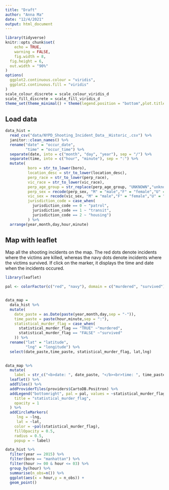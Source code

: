 ```yaml
---
title: "Draft"
author: "Anna Ma"
date: "12/4/2021"
output: html_document
---
```


```r
library(tidyverse)
knitr::opts_chunk$set(
	echo = TRUE,
	warning = FALSE,
	fig.width = 8, 
  fig.height = 6,
  out.width = "90%"
)
options(
  ggplot2.continuous.colour = "viridis",
  ggplot2.continuous.fill = "viridis"
)
scale_colour_discrete = scale_colour_viridis_d
scale_fill_discrete = scale_fill_viridis_d
theme_set(theme_minimal() + theme(legend.position = "bottom",plot.title = element_text(face = "bold")))
```

## Load data

```r
data_hist = 
  read_csv("data/NYPD_Shooting_Incident_Data__Historic_.csv") %>%
  janitor::clean_names() %>%
  rename("date" = "occur_date",
         "time" = "occur_time") %>%
  separate(date, into = c("month", "day", "year"), sep = "/") %>%
  separate(time, into = c("hour", "minute"), sep = ":") %>% 
  mutate(
          boro = str_to_lower(boro),
          location_desc = str_to_lower(location_desc),
          perp_race = str_to_lower(perp_race),
          vic_race = str_to_lower(vic_race),
          perp_age_group = str_replace(perp_age_group, "UNKNOWN","unknown"),
          perp_sex = recode(perp_sex, "M" = "male","F" = "female","U" = "unknown"), 
          vic_sex = recode(vic_sex, "M" = "male","F" = "female","U" = "unknown"),
          jurisdiction_code = case_when(
            jurisdiction_code == 0 ~ "patrol", 
            jurisdiction_code == 1 ~ "transit",
            jurisdiction_code == 2 ~ "housing")
          ) %>% 
  arrange(year,month,day,hour,minute)
```

## Map with leaflet 

Map all the shooting incidents on the map. The red dots denote incidents where the victims are killed, whereas the navy dots denote incidents where the victims survived. If click on the marker, it displays the time and date when the incidents occured.

```r
library(leaflet)
```

```r
pal <- colorFactor(c("red", "navy"), domain = c("murdered", "survived"))


data_map = 
  data_hist %>% 
  mutate(
    date_paste = as.Date(paste(year,month,day,sep = "-")),
    time_paste = paste(hour,minute,sep = ":"),
    statistical_murder_flag = case_when(
      statistical_murder_flag == "TRUE" ~"murdered",
      statistical_murder_flag == "FALSE" ~"survived"
    )) %>% 
  rename("lat" = "latitude",
         "lng" = "longitude") %>%
  select(date_paste,time_paste, statistical_murder_flag, lat,lng)
  

data_map %>% 
  mutate(
    label = str_c("<b>date: ", date_paste, "</b><br>time: ", time_paste , sep = "") ) %>%
  leaflet() %>% 
  addTiles() %>%
  addProviderTiles(providers$CartoDB.Positron) %>% 
  addLegend("bottomright", pal = pal, values = ~statistical_murder_flag,
    title = "statistical_murder_flag",
    opacity = 1
  ) %>% 
  addCircleMarkers(
     lng = ~lng,
     lat = ~lat,
    color = ~pal(statistical_murder_flag),
    fillOpacity = 0.5,
    radius = 0.5,
    popup = ~ label) 
```

```r
data_hist %>% 
  filter(year == 2015) %>%
  filter(boro == "manhattan") %>% 
  filter(hour >= 00 & hour <= 03) %>% 
  group_by(hour) %>% 
  summarise(n_obs=n()) %>% 
  ggplot(aes(x = hour,y = n_obs)) + 
  geom_point()
```

